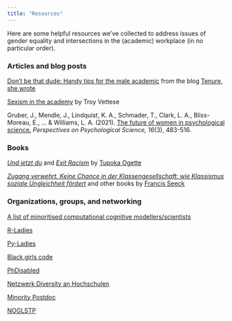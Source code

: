```yaml
---
title: "Resources"
---
```


Here are some helpful resources we've collected to address issues of gender equality and intersections in the (academic) workplace (in no particular order).

### Articles and blog posts

[Don’t be that dude: Handy tips for the male academic](https://tenureshewrote.wordpress.com/2013/09/26/dont-be-that-dude-handy-tips-for-the-male-academic/) from the blog [Tenure, she wrote](https://tenureshewrote.wordpress.com)

[Sexism in the academy](https://www.nplusonemag.com/issue-34/essays/sexism-in-the-academy/) by Troy Vettese

Gruber, J., Mendle, J., Lindquist, K. A., Schmader, T., Clark, L. A., Bliss-Moreau, E., ... & Williams, L. A. (2021). [The future of women in psychological science.](https://journals.sagepub.com/doi/pdf/10.1177/1745691620952789) *Perspectives on Psychological Science, 16*(3), 483-516.

### Books

[*Und jetzt du*](https://www.penguinrandomhouse.de/Buch/Und-jetzt-du-/Tupoka-Ogette/Penguin/e595718.rhd) and [*Exit Racism*](https://www.exitracism.de) by [Tupoka Ogette](https://www.tupoka.de)

[*Zugang verwehrt. Keine Chance in der Klassengesellschaft: wie Klassismus soziale Ungleichheit fördert*](https://www.w1-media.de/produkte/zugang-verwehrt-557889) and other books by [Francis Seeck](https://www.francisseeck.net)

### Organizations, groups, and networking

[A list of minoritised computational cognitive modellers/scientists](https://compcog.science)

[R-Ladies](https://rladies.org)

[Py-Ladies](https://pyladies.com)

[Black girls code](https://wearebgc.org)

[PhDisabled](https://phdisabled.wordpress.com)

[Netzwerk Diversity an Hochschulen](https://netzwerk-diversity.de)

[Minority Postdoc](https://www.minoritypostdoc.org)

[NOGLSTP](https://noglstp.org)
